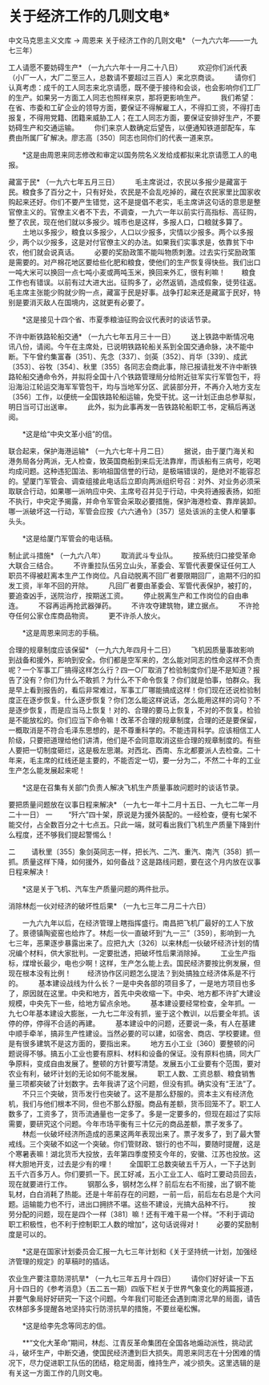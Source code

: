 # 关于经济工作的几则文电*

中文马克思主义文库 -> 周恩来
关于经济工作的几则文电*
（一九六六年——一九七三年）


工人请愿不要妨碍生产*
（一九六六年十一月二十八日）
　　欢迎你们派代表（小厂一人，大厂二至三人，总数请不要超过三百人）来北京商谈。
　　请你们认真考虑：成千的工人同志来北京请愿，既不便于接待和会谈，也会影响你们工厂的生产。如果另一方面工人同志也照样来京，那将更影响生产。
　　我们希望：在省、市委和工矿企业的领导方面，要保证不得解雇工人，不得扣工资，不得打击报复，不得用党籍、团籍来威胁工人；在工人同志方面，要保证安排好生产，不要妨碍生产和交通运输。
　　你们来京人数确定后望告，以便通知铁道部配车，车费由所属厂矿解决。廖志高〔350〕同志也同你们的代表一道来京。



　　*这是由周恩来同志修改和审定以国务院名义发给成都拟来北京请愿工人的电报。



藏富于民*
（一九六七年五月三日）
　　毛主席说过，农民以多报少是藏富于民。粮食多了百分之十，只有好处，农民是不会乱吃掉的，藏在农民家里比国家收购起来还好。你们不要产生错觉，这不是提倡不老实，毛主席讲这句话的意思是整官僚主义的。官僚主义者不下去，不调查，一九六一年以前实行高指标、高征购，整了农民，现在他们就以多报少。城市也是这样，多报人口，口粮就多算了。
　　土地以多报少，粮食以多报少，人口以少报多，灾情以少报多。两个以多报少，两个以少报多，这是对付官僚主义的办法。如果我们实事求是，依靠贫下中农，他们就会说真话。
　　必要的奖励政策不能叫物质刺激。过去实行奖励政策是需要的。对产棉花地区要给些化肥和粮食，使他们的生产恢复得快些。我们出口一吨大米可以换回一点七吨小麦或两吨玉米，换回来外汇，很有利嘛！
　　粮食工作也有错误。以前有过大进大出。征购多了，必然返销，造成假象，徒劳往返。毛主席主张能少购就少购一点，藏富于民是好事。战争打起来还是藏富于民好，特别是要消灭敌人在国境内，这就更有必要了。



　　*这是接见十四个省、市夏季粮油征购会议代表时的谈话节录。



不许中断铁路轮船交通*
（一九六七年五月三十一日）
　　送上铁路中断情况电讯八份，请阅。今午在主席处，已说明铁路轮船关系到全国交通命脉，决不能中断。下午曾约集富春〔351〕、先念〔337〕、剑英〔352〕、肖华〔339〕、成武〔353〕、谷牧〔354〕、秋里〔355〕各同志会商此事，除已报请批发不许中断铁路轮船交通命令外，并拟将全国十八个铁路管理局分给附近驻军实行军管包干，将沿海沿江轮运交海军军管包干，均与当地军分区、武装部分开，不再介入地方支左〔356〕工作，以便统一全国铁路轮船运输，免受干扰。这一计划正由总参草拟，明日当可订出送审。
　　此外，拟为此事再发一告铁路轮船职工书，定稿后再送阅。



　　*这是给“中央文革小组”的信。



联合起来，保护海港运输*
（一九六七年十月二日）
　　据说，由于厦门海关和港务局各分两派，无人检查，致英国商船到来后无法靠岸，而该船有三病号，吃喝均成问题。这种违犯国法、影响祖国信誉的行动，是极端错误的，是绝对不能容忍的。望厦门军管会、调查组接此电话后立即向两派组织号召：对外、对业务必须采取联合行动，如果哪一派响应中央、主席号召并见于行动，中央将通报表扬，如拒不执行，中央定予揭露，并命令军管会采取必要措施，保护海港检查、靠岸装卸。哪一派破坏这一行动，军管会应按《六六通令》〔357〕惩处该派的主使人和肇事头头。



　　*这是给厦门军管会的电话稿。



制止武斗措施*
（一九六八年）
　　取消武斗专业队。
　　按系统归口接受革命大联合三结合。
　　不许重拉队伍另立山头，革委会、军管代表要保证任何工人职员不得被赶离本生产工作岗位。凡自动脱离不回厂者要限期回厂，逾期不归的扣发工资，半年不回的开除。
　　凡回厂者要由革委会、军管代表保护，被打的，要追查凶手，送院治疗，按期送工资。
　　停止脱离生产和工作岗位的自由串连。
　　不容再运再抢武器弹药。
　　不许攻夺建筑物，建立据点。
　　不许抢夺任何公家仓库商品物资。
　　更不许杀人放火。



　　*这是周恩来同志的手稿。



合理的规章制度应该保留*
（一九六九年四月十二日）
　　飞机因质量事故影响到战备和援外，影响到安全。你们都是空军来的，怎么能对同志的性命这样不负责呢？一个军事工厂搞得这样怎么行？四一○厂取消了检验制度你们是不是知道？报告了没有？你们为什么不敢抓？为什么不下命令恢复？你们就是怕事，怕群众。我是早上看到报告的，看后非常难过，军事工厂哪能搞成这样！你们现在还说检验制度正在逐步恢复。什么逐步恢复？你们怎么能这样说话，怎么能用这样的词句？不是逐步恢复，而是应当马上恢复！对的、合理的要马上恢复，不对的不恢复。检验是不能放松的。你们应当下命令嘛！改革不合理的规章制度，合理的还是要保留，一概取消是不符合毛泽东思想的，是不尊重科学的。不能违背科学。应该相信工人阶级，只要把道理给他们讲清，他们是不会同意取消这些合理的规章制度的。有些人要把一切制度砸烂，这是极左思潮。对西北、西南、东北都要派人去检查。二十年来，毛主席的红线还是主要的，不能否定一切，要一分为二，不然二十年的工业生产怎么能发展起来呢！



　　*这是在召集有关部门负责人解决飞机生产质量事故问题时的谈话节录。



要把质量问题放在议事日程来解决*
（一九七一年十二月十五日、一九七二年一月二十一日）
一
　　“歼六”四十架，原说是为援外装配的。一经检查，便有七架不能交付，占全数百分之十七点五。只此一端，就可看出我们飞机生产质量下降到什么程度，还不够我们提起警惕么！

二
　　请秋里〔355〕象剑英同志一样，把长汽、二汽、重汽、南汽〔358〕抓一抓。质量这样下降，如何援外，如何备战？这是路线问题，要在这个月内放在议事日程来解决！



　　*这是关于飞机、汽车生产质量问题的两件批示。



消除林彪一伙对经济的破坏性后果*
（一九七三年二月二十六日）

　　一九六九年以后，在经济管理上瞎指挥盛行。南昌把飞机厂最好的工人下放了。景德镇陶瓷窑也给炸了。林彪一伙一直破坏到“九一三”〔359〕，影响到一九七三年，恶果逐步暴露出来了。应把九大〔326〕以来林彪一伙破坏经济计划的情况编个材料，供大家批判。一定要批透，把破坏性后果消除掉。
　　工业生产指标，煤增长最少，电也少啊！这样，生产怎么能上去。国民经济要按比例发展，但现在根本没有比例！
　　经济协作区问题怎么提法？到处搞独立经济体系是不行的。
　　基本建设战线为什么长？一是中央各部的项目多了，一是地方项目也多了，原因就在这里。中央和地方，首先中央收缩一下。中央、地方都不许扩大建设规模，中央先下一些，给地方留点余地。
　　基本建设要经常检查，全年抓。一九七○年基本建设大膨胀，一九七二年没有抓，鉴于这个教训，以后要全年抓。该停的停，停得不合适的再建。
　　基本建设中的问题，还要说一条，有人在基建中顺手牵羊，搞非生产性建设。当然必要的可以建，如宿舍、商店、学校要建。但是有很多建筑不是这方面的，要指出来。
　　地方五小工业〔360〕要整顿的问题说得不够。搞五小工业也要有原料、材料和设备的保证。没有原料也搞，同大厂争原料，变成自由发展了。整顿的方针要写清楚。发展五小工业要有个范围，要对农业有利，破坏计划的无论如何不能发展。
　　职工人数、工资总额、粮食销售量三项都突破了计划数字。去年我讲了这个问题，但没有抓。确实没有“王法”了。
　　不只三个突破，货币发行也突破了。这不是那么舒服的。资本主义有经济危机，我们与他们根本不同，但也不那么舒服。商品有差额，货币回笼不了。职工人数多了，工资多了，货币流通量也一定多了。多是一定要多的，但现在超过了实际需要，要研究这个问题。今年市场平衡有三十亿元的商品差额，票子发多了。
　　林彪一伙破坏经济所造成的恶果这两年表现出来了。票子发多了，到了最大警戒线。三个突破不如这一个突破。你们管财政、银行的也不叫，要随时提醒，这是个寒暑表嘛！湖北货币大投放，去年第四季度预支今年的，安徽、江苏也投放。这样大胆地开支，过去是少有的哩！
　　全国职工总数突破五千万人，一下子达到五千六百多万人。你们要抓一下。民工好减，五小工业工人、临时工要动员回去，现在就要进行工作。
　　钢那么多，钢材怎么样？前后左右不衔接，出了钢不能轧材，白白消耗了热能。还是十年前存在的问题，一前一后，前后左右总是个大问题。运输能力也不行，进出口拥挤不堪。这些不建设，光搞大品种不行。
　　按劳分配的问题，现在是四个一样〔381〕嘛！还有干难干易一个样。“不利于调动职工积极性，也不利于控制职工人数的增加”，这句话说得对！
　　必要的奖励制度是可以的。



　　*这是在国家计划委员会汇报一九七三年计划和《关于坚持统一计划，加强经济管理的规定》的草稿时的插话。



农业生产要注意防涝抗旱*
（一九七三年五月十四日）
　　请你们好好读一下五月十四日的《参考消息》（五二五一期）四版下栏关于世界气象变化的两篇报道，并要气象局好好研究一下这个问题。今年我们可能还会遇到南涝北旱的局面，请告农林部多多提醒各地坚持实行防涝抗旱的措施，不要丝毫松懈。



　　*这是给李先念等同志的信。

　　**“文化大革命”期间，林彪、江青反革命集团在全国各地煽动派性，挑动武斗，破坏生产，中断交通，使国民经济遭到巨大损失。周恩来同志在十分困难的情况下，尽力促进职工队伍的团结，稳定局面，维持生产，减少损失。这里选辑的是有关这一方面工作的几则文电。





